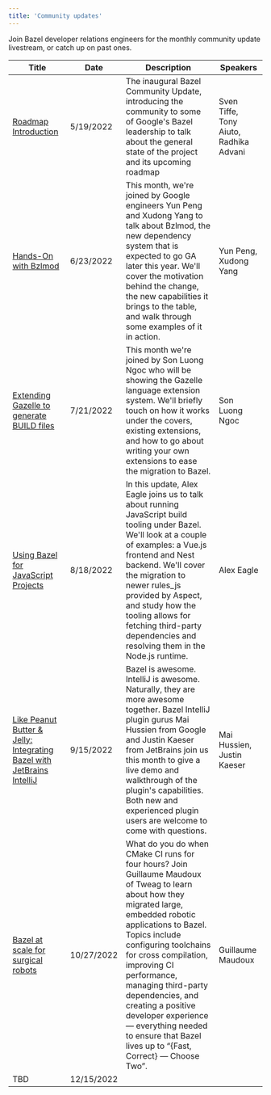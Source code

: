 ```yaml
---
title: 'Community updates'
---
```


Join Bazel developer relations engineers for the monthly community update
livestream, or catch up on past ones.

Title                                       | Date        | Description | Speakers
--------                                    | --------    | --------    | --------
[Roadmap Introduction](https://www.youtube.com/watch?v=gYrZDl7K9JM)                        | 5/19/2022   | The inaugural Bazel Community Update, introducing the community to some of Google's Bazel leadership to talk about the general state of the project and its upcoming roadmap | Sven Tiffe, Tony Aiuto, Radhika Advani
[Hands-On with Bzlmod](https://www.youtube.com/watch?v=MuW5XNcFukE)                        | 6/23/2022   | This month, we're joined by Google engineers Yun Peng and Xudong Yang to talk about Bzlmod, the new dependency system that is expected to go GA later this year. We'll cover the motivation behind the change, the new capabilities it brings to the table, and walk through some examples of it in action. | Yun Peng, Xudong Yang
[Extending Gazelle to generate BUILD files](https://www.youtube.com/watch?v=E1-U7EAfhXw)   | 7/21/2022   | This month we're joined by Son Luong Ngoc who will be showing the Gazelle language extension system. We'll briefly touch on how it works under the covers, existing extensions, and how to go about writing your own extensions to ease the migration to Bazel. | Son Luong Ngoc
[Using Bazel for JavaScript Projects](https://www.youtube.com/watch?v=RIfYqX0JJYk) | 8/18/2022 | In this update, Alex Eagle joins us to talk about running JavaScript build tooling under Bazel. We'll look at a couple of examples: a Vue.js frontend and Nest backend. We'll cover the migration to newer rules_js provided by Aspect, and study how the tooling allows for fetching third-party dependencies and resolving them in the Node.js runtime. | Alex Eagle
[Like Peanut Butter & Jelly: Integrating Bazel with JetBrains IntelliJ](https://www.youtube.com/watch?v=wMrua-W-LC4) | 9/15/2022 | Bazel is awesome. IntelliJ is awesome. Naturally, they are more awesome together. Bazel IntelliJ plugin gurus Mai Hussien from Google and Justin Kaeser from JetBrains join us this month to give a live demo and walkthrough of the plugin's capabilities. Both new and experienced plugin users are welcome to come with questions. | Mai Hussien, Justin Kaeser
[Bazel at scale for surgical robots](https://www.youtube.com/watch?v=kCs1xa45yjM) | 10/27/2022 | What do you do when CMake CI runs for four hours? Join Guillaume Maudoux of Tweag to learn about how they migrated large, embedded robotic applications to Bazel. Topics include configuring toolchains for cross compilation, improving CI performance, managing third-party dependencies, and creating a positive developer experience — everything needed to ensure that Bazel lives up to “{Fast, Correct} — Choose Two”. | Guillaume Maudoux
TBD | 12/15/2022 | |
